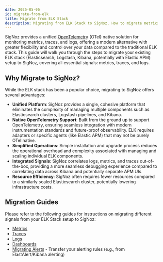 ```yaml
---
date: 2025-05-06
id: migrate-from-elk
title: Migrate from ELK Stack
description: Migrating from ELK Stack to SigNoz. How to migrate metrics, traces, and logs from Elasticsearch, Logstash, and Kibana to SigNoz.
---
```


SigNoz provides a unified [OpenTelemetry](https://signoz.io/why-opentelemetry/) (OTel) native solution for monitoring metrics, traces, and logs, offering a modern alternative with greater flexibility and control over your data compared to the traditional ELK stack. This guide will walk you through the steps to migrate your existing ELK stack (Elasticsearch, Logstash, Kibana, potentially with Elastic APM) setup to SigNoz, covering all essential signals: metrics, traces, and logs.

## Why Migrate to SigNoz?

While the ELK stack has been a popular choice, migrating to SigNoz offers several advantages:

-   **Unified Platform**: SigNoz provides a single, cohesive platform that eliminates the complexity of managing multiple components such as Elasticsearch clusters, Logstash pipelines, and Kibana.
-   **Native OpenTelemetry Support**: Built from the ground up to support OpenTelemetry, ensuring seamless integration with modern instrumentation standards and future-proof observability. ELK requires adapters or specific agents (like Elastic APM) that may not be purely OTel native.
-   **Simplified Operations**: Simple installation and upgrade process reduces the operational overhead and complexity associated with managing and scaling individual ELK components.
-   **Integrated Signals**: SigNoz correlates logs, metrics, and traces out-of-the-box, providing a more seamless debugging experience compared to correlating data across Kibana and potentially separate APM UIs.
-   **Resource Efficiency**: SigNoz often requires fewer resources compared to a similarly scaled Elasticsearch cluster, potentially lowering infrastructure costs.

## Migration Guides

Please refer to the following guides for instructions on migrating different signals from your ELK Stack setup to SigNoz:

-   [Metrics](https://signoz.io/docs/migration/migrate-from-elk/metrics) 
-   [Traces](https://signoz.io/docs/migration/migrate-from-elk/traces)
-   [Logs](https://signoz.io/docs/migration/migrate-from-elk/logs)
-   [Dashboards](https://signoz.io/docs/migration/migrate-from-elk/dashboards) 
-   [Migrating Alerts](https://signoz.io/docs/migration/migrate-from-elk/alerts) - Transfer your alerting rules (e.g., from ElastAlert/Kibana alerting)